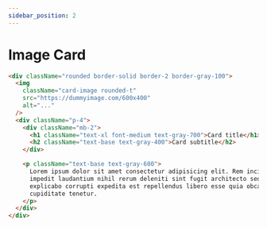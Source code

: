 ```yaml
---
sidebar_position: 2
---
```



# Image Card

<ImageCard></ImageCard>

```html
<div className="rounded border-solid border-2 border-gray-100">
  <img
    className="card-image rounded-t"
    src="https://dummyimage.com/600x400"
    alt="..."
  />
  <div className="p-4">
    <div className="mb-2">
      <h1 className="text-xl font-medium text-gray-700">Card title</h1>
      <h2 className="text-base text-gray-400">Card subtitle</h2>
    </div>

    <p className="text-base text-gray-600">
      Lorem ipsum dolor sit amet consectetur adipisicing elit. Rem incidunt
      impedit laudantium nihil rerum deleniti sint fugit architecto sequi,
      explicabo corrupti expedita est repellendus libero esse quia obcaecati
      cupiditate tenetur.
    </p>
  </div>
</div>
```
